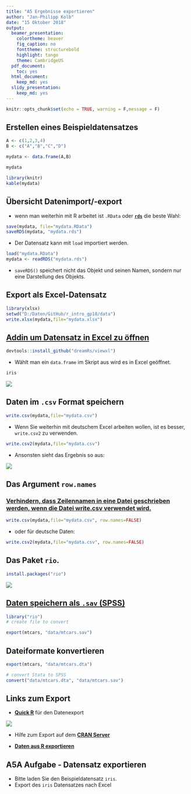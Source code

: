 ```yaml
---
title: "A5 Ergebnisse exportieren"
author: "Jan-Philipp Kolb"
date: "15 Oktober 2018"
output:
  beamer_presentation:
    colortheme: beaver
    fig_caption: no
    fonttheme: structurebold
    highlight: tango
    theme: CambridgeUS
  pdf_document:
    toc: yes
  html_document:
    keep_md: yes
  slidy_presentation:
    keep_md: yes
---
```


```r
knitr::opts_chunk$set(echo = TRUE, warning = F,message = F)
```

<!--
Ideen für dieses Kapitel:

- vielleicht ans Ende des zweiten Tages setzen und dann auch zeigen, wie man bspw. TeX Output erzeugt

- Wie kann man es wieder als Stata Datensatz speichern

- Vielleicht auch ein kleines Shiny Dashboard Beispiel machen

-->


## Erstellen eines Beispieldatensatzes

```r
A <- c(1,2,3,4)
B <- c("A","B","C","D")

mydata <- data.frame(A,B)
```

```r
mydata
```


```r
library(knitr)
kable(mydata)
```


## Übersicht Datenimport/-export

- wenn man weiterhin mit R arbeitet ist `.RData` oder [**`rds`**](https://www.fromthebottomoftheheap.net/2012/04/01/saving-and-loading-r-objects/) die beste Wahl:

```r
save(mydata, file="mydata.RData")
saveRDS(mydata, "mydata.rds")
```

- Der Datensatz kann mit `load` importiert werden.

```r
load("mydata.RData")
mydata <- readRDS("mydata.rds")
```

- `saveRDS()` speichert nicht das Objekt und seinen Namen, sondern nur eine Darstellung des Objekts.

## Export als Excel-Datensatz

<!--
```r
install.packages("tibble")
```

- Create a example tibble:

```r
library(tibble)
ab <- tibble(a=1:4,b=4:1)
```
-->

```r
library(xlsx)
setwd("D:/Daten/GitHub/r_intro_gp18/data")
write.xlsx(mydata,file="mydata.xlsx")
```


## [Addin um Datensatz in Excel zu öffnen](https://github.com/dreamRs/viewxl)

```r
devtools::install_github("dreamRs/viewxl")
```

- Wählt man ein `data.frame` im Skript aus wird es in Excel geöffnet. 

```r
iris
```

![](figure/viewinexcel.png)

## Daten im `.csv` Format speichern

```r
write.csv(mydata,file="mydata.csv") 
```

- Wenn Sie weiterhin mit deutschem Excel arbeiten wollen, ist es besser, `write.csv2` zu verwenden. 

```r
write.csv2(mydata,file="mydata.csv") 
```

- Ansonsten sieht das Ergebnis so aus:

![](figure/csvDeutsch.PNG)

## Das Argument `row.names`

### [**Verhindern, dass Zeilennamen in eine Datei geschrieben werden, wenn die Datei write.csv verwendet wird.**](https://stackoverflow.com/questions/7484325/prevent-row-names-to-be-written-to-file-when-using-write-csv)

```r
write.csv(mydata,file="mydata.csv", row.names=FALSE)
```

- oder für deutsche Daten:

```r
write.csv2(mydata,file="mydata.csv", row.names=FALSE)
```


<!--
## Export as `.csv`-file

```r
write.csv(mydata,file="mydata.csv")
```

- or for German data:

```r
write.csv2(mydata,file="mydata.csv")
```


-->

## Das Paket `rio`.

```r
install.packages("rio")
```

![](figure/ImportExport.PNG)

## [Daten speichern als `.sav` (SPSS)](https://cran.r-project.org/web/packages/rio/vignettes/rio.html)

```r
library("rio")
# create file to convert

export(mtcars, "data/mtcars.sav")
```


## Dateiformate konvertieren

```r
export(mtcars, "data/mtcars.dta")

# convert Stata to SPSS
convert("data/mtcars.dta", "data/mtcars.sav")
```


## Links zum Export

- [**Quick R**](http://www.statmethods.net/input/exportingdata.html) für den Datenexport

![](figure/quickr_export.PNG)

- Hilfe zum Export auf dem [**CRAN Server**](http://cran.r-project.org/doc/manuals/r-release/R-data.pdf)

- [**Daten aus R exportieren**](https://www.stat.ubc.ca/~jenny/STAT545A/block05_getNumbersOut.html)


## A5A Aufgabe - Datensatz exportieren

- Bitte laden Sie den Beispieldatensatz `iris`.
- Export des `iris` Datensatzes nach Excel
